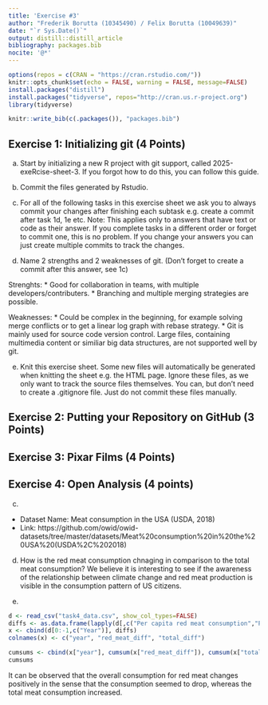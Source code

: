 ```yaml
---
title: 'Exercise #3'
author: "Frederik Borutta (10345490) / Felix Borutta (10049639)"
date: "`r Sys.Date()`"
output: distill::distill_article
bibliography: packages.bib
nocite: '@*'
---
```


```r
options(repos = c(CRAN = "https://cran.rstudio.com/"))
knitr::opts_chunk$set(echo = FALSE, warning = FALSE, message=FALSE)
install.packages("distill")
install.packages("tidyverse", repos="http://cran.us.r-project.org")
library(tidyverse)

knitr::write_bib(c(.packages()), "packages.bib")
```

## Exercise 1: Initializing git (4 Points)

a) Start by initializing a new R project with git support, called 2025-exeRcise-sheet-3. If you forgot
how to do this, you can follow this guide.


b) Commit the files generated by Rstudio.


c) For all of the following tasks in this exercise sheet we ask you to always commit your changes after
finishing each subtask e.g. create a commit after task 1d, 1e etc.
Note: This applies only to answers that have text or code as their answer. If you complete tasks
in a different order or forget to commit one, this is no problem. If you change your answers you
can just create multiple commits to track the changes.


d) Name 2 strengths and 2 weaknesses of git. (Don’t forget to create a commit after this answer, see 1c)

Strenghts:
  * Good for collaboration in teams, with multiple developers/contributers.
  * Branching and multiple merging strategies are possible.

Weaknesses:
  * Could be complex in the beginning, for example solving merge conflicts or to get a linear log graph with rebase strategy.
  * Git is mainly used for source code version control. Large files, containing multimedia content or similiar big data structures, are not supported well by git.

e) Knit this exercise sheet. Some new files will automatically be generated when knitting the sheet e.g. the
HTML page. Ignore these files, as we only want to track the source files themselves. You can, but
don’t need to create a .gitignore file. Just do not commit these files manually.


## Exercise 2: Putting your Repository on GitHub (3 Points)


## Exercise 3: Pixar Films (4 Points)


## Exercise 4: Open Analysis (4 points)

c) 
* Dataset Name: Meat consumption in the USA (USDA, 2018)
* Link: https://github.com/owid/owid-datasets/tree/master/datasets/Meat%20consumption%20in%20the%20USA%20(USDA%2C%202018)

d) How is the red meat consumption chnaging in comparison to the total meat consumption? We believe it is interesting to see if the awareness of the relationship between climate change and red meat production is visible in the consumption pattern of US citizens.

e)
```r
d <- read_csv("task4_data.csv", show_col_types=FALSE)
diffs <- as.data.frame(lapply(d[,c("Per capita red meat consumption","Per capita total meat consumption")], diff, lag=1))
x <- cbind(d[0:-1,c("Year")], diffs)
colnames(x) <- c("year", "red_meat_diff", "total_diff")

cumsums <- cbind(x["year"], cumsum(x["red_meat_diff"]), cumsum(x["total_diff"]))
cumsums
```
It can be observed that the overall consumption for red meat changes positively in the sense that the consumption seemed to drop, whereas the total meat consumption increased.


